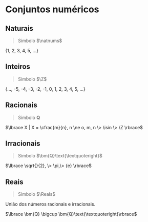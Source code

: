 # Conjuntos numéricos

## Naturais

> Simbolo $\natnums$

{1, 2, 3, 4, 5, ...}

## Inteiros 

> Simbolo $\Z$

{..., -5, -4, -3, -2, -1, 0, 1, 2, 3, 4, 5, ...}

## Racionais 

> Simbolo $\bm{Q}$

$\lbrace X | X = \cfrac{m}{n}, n \ne o, m, n \> \isin \> \Z \rbrace$

## Irracionais

> Simbolo $\bm{Q}\text{\textquoteright}$

$\lbrace \sqrt{}{2}, \> \pi,\> {e} \rbrace$

## Reais

> Simbolo $\Reals$

União dos números racionais e irracionais.

$\lbrace \bm{Q} \bigcup \bm{Q}\text{\textquoteright}\rbrace$